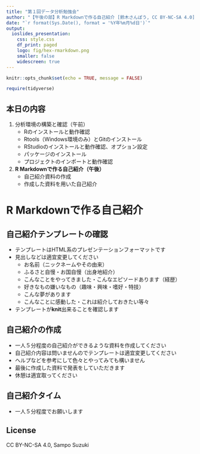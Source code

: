---
title: "第１回データ分析勉強会"
author: "【午後の部】R Markdownで作る自己紹介 [鈴木さんぽう, CC BY-NC-SA 4.0]"
date: "`r format(Sys.Date(), format = '%Y年%m月%d日')`"
output:
  ioslides_presentation:
    css: style.css
    df_print: paged
    logo: fig/hex-rmarkdown.png
    smaller: false
    widescreen: true
---

```{r setup, include=FALSE}
knitr::opts_chunk$set(echo = TRUE, message = FALSE)

require(tidyverse)
```


## 本日の内容
1. 分析環境の構築と確認（午前）
    * Rのインストールと動作確認
    * Rtools（Windows環境のみ）とGitのインストール
    * RStudioのインストールと動作確認、オプション設定
    * パッケージのインストール
    * プロジェクトのインポートと動作確認
1. **R Markdownで作る自己紹介（午後）**
    * 自己紹介資料の作成
    * 作成した資料を用いた自己紹介


# R Markdownで作る自己紹介

## 自己紹介テンプレートの確認
* テンプレートはHTML系のプレゼンテーションフォーマットです
* 見出しなどは適宜変更してください
    * お名前（ニックネームやその由来）
    * ふるさと自慢・お国自慢（出身地紹介）
    * こんなことをやってきました・こんなエピソードあります（経歴）
    * 好きなもの嫌いなもの（趣味・興味・嗜好・特技）
    * こんな夢があります
    * こんなことに感動した・これは紹介しておきたい等々
* テンプレートが**knit**出来ることを確認します

## 自己紹介の作成
* 一人５分程度の自己紹介ができるような資料を作成してください
* 自己紹介内容は問いませんのでテンプレートは適宜変更してください
* ヘルプなどを参考にして色々とやってみても構いません
* 最後に作成した資料で発表をしていただきます
* 休憩は適宜取ってください

## 自己紹介タイム
* 一人５分程度でお願いします


## License
CC BY-NC-SA 4.0, Sampo Suzuki